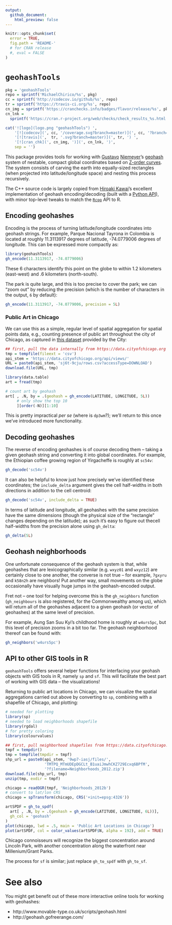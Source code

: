 ```yaml
---
output:
  github_document:
    html_preview: false
---
```


```r
knitr::opts_chunk$set(
  error = TRUE,
  fig.path = 'README-'
  # for CRAN release
  #, eval = FALSE
)
```

# `geohashTools`

```r
pkg = 'geohashTools'
repo = sprintf('MichaelChirico/%s', pkg)
cc = sprintf('http://codecov.io/github/%s', repo)
tr = sprintf('https://travis-ci.org/%s', repo)
cn_img = sprintf('https://cranchecks.info/badges/flavor/release/%s', pkg)
cn_lnk = 
  sprintf('https://cran.r-project.org/web/checks/check_results_%s.html', pkg)

cat('![logo](logo.png "geohashTools") ',
    '[![codecov](', cc, '/coverage.svg?branch=master)](', cc, '?branch=master) ',
    '[![travis](',  tr, '.svg?branch=master)](', tr, ') ', 
    '[![cran_chk](', cn_img, ')](', cn_lnk, ')',
    sep = '')
```

This package provides tools for working with [Gustavo](https://github.com/niemeyer) [Niemeyer](https://twitter.com/gniemeyer)'s [geohash](https://en.wikipedia.org/wiki/Geohash) system of nestable, compact global coordinates based on [Z-order curves](https://en.wikipedia.org/wiki/Z-order_curve). The system consists of carving the earth into equally-sized rectangles (when projected into latitude/longitude space) and nesting this process recursively.

The C++ source code is largely copied from [Hiroaki Kawai](https://github.com/hkwi)'s excellent implementation of geohash encoding/decoding (built with a [Python API](https://github.com/hkwi/python-geohash)), with minor top-level tweaks to match the [`Rcpp`](http://www.rcpp.org/) API to R.

## Encoding geohashes

Encoding is the process of turning latitude/longitude coordinates into geohash strings. For example, Parque Nacional Tayrona in Colombia is located at roughly 11.3113917 degrees of latitude, -74.0779006 degrees of longitude. This can be expressed more compactly as:

```r
library(geohashTools)
gh_encode(11.3113917, -74.0779006)
```

These 6 characters identify this point on the globe to within 1.2 kilometers (east-west) and .6 kilometers (north-south).

The park is quite large, and this is too precise to cover the park; we can "zoom out" by reducing the precision (which is the number of characters in the output, `6` by default):

```r
gh_encode(11.3113917, -74.0779006, precision = 5L)
```

### Public Art in Chicago

We can use this as a simple, regular level of spatial aggregation for spatial points data, e.g., counting presence of public art throughout the city of Chicago, as captured in [this dataset](https://data.cityofchicago.org/Parks-Recreation/Parks-Public-Art/sj6t-9cju) provided by the City:

```r
## first, pull the data internally from https://data.cityofchicago.org
tmp = tempfile(fileext = 'csv')
api_stem = 'https://data.cityofchicago.org/api/views/'
URL = paste0(api_stem, 'sj6t-9cju/rows.csv?accessType=DOWNLOAD')
download.file(URL, tmp)

library(data.table)
art = fread(tmp)

# count art by geohash
art[ , .N, by = .(geohash = gh_encode(LATITUDE, LONGITUDE, 5L))
     # only show the top 10
     ][order(-N)][1:10]
```

This is pretty impractical _per se_ (where is `dp3wm`?); we'll return to this once we've introduced more functionality.

## Decoding geohashes

The reverse of encoding geohashes is of course decoding them -- taking a given geohash string and converting it into global coordinates. For example, the Ethiopian coffee growing region of Yirgacheffe is roughly at `sc54v`:

```r
gh_decode('sc54v')
```

It can also be helpful to know just how precisely we've identified these coordinates; the `include_delta` argument gives the cell half-widths in both directions in addition to the cell centroid:

```r
gh_decode('sc54v', include_delta = TRUE)
```

In terms of latitude and longitude, all geohashes with the same precision have the same dimensions (though the physical size of the "rectangle" changes depending on the latitude); as such it's easy to figure out thecell half-widths from the precision alone using `gh_delta`:

```r
gh_delta(5L)
```

## Geohash neighborhoods

One unfortunate consequence of the geohash system is that, while geohashes that are lexicographically similar (e.g. `wxyz01` and `wxyz12`) are certainly close to one another, the converse is not true -- for example, `7gxyru` and `k58n2h` are neighbors! Put another way, small movements on the globe occasionally have visually huge jumps in the geohash-encoded output.

Fret not -- one tool for helping overcome this is the `gh_neighbors` function (`gh_neighbours` is also registered, for the Commonwealthy among us), which will return all of the geohashes adjacent to a given geohash (or vector of geohashes) at the same level of precision. 

For example, Aung San Suu Kyi's childhood home is roughly at `w4urs5pc`, but this level of precision zooms in a bit too far. The geohash neighborhood thereof can be found with:

```r
gh_neighbors('w4urs5pc')
```

## API to other GIS tools in R

`geohashTools` offers several helper functions for interfacing your geohash objects with GIS tools in R, namely `sp` and `sf`. This will facilitate the best part of working with GIS data -- the visualizations!

Returning to public art locations in Chicago, we can visualize the spatial aggregations carried out above by converting to `sp`, combining with a shapefile of Chicago, and plotting:

```r
# needed for plotting
library(sp)
# needed to load neighborhoods shapefile
library(rgdal)
# for pretty coloring
library(colourvalues)

## first, pull neighborhood shapefiles from https://data.cityofchicago.org
tmpf = tempdir()
tmp = tempfile(tmpdir = tmpf)
shp_url = paste0(api_stem, '9wp7-iasj/files/', 
                 'TMTPQ_MTmUDEpDGCLt_B1uaiJmwhCKZ729Ecxq6BPfM',
                 '?filename=Neighborhoods_2012.zip')
download.file(shp_url, tmp)
unzip(tmp, exdir = tmpf)

chicago = readOGR(tmpf, 'Neighborhoods_2012b')
# convert to lat/lon CRS
chicago = spTransform(chicago, CRS('+init=epsg:4326'))

artSPDF = gh_to_spdf(
  art[ , .N, by = .(geohash = gh_encode(LATITUDE, LONGITUDE, 6L))],
  gh_col = 'geohash'
)
plot(chicago, lwd = .5, main = 'Public Art Locations in Chicago')
plot(artSPDF, col = color_values(artSPDF$N, alpha = 192), add = TRUE)
```

Chicago connoisseurs will recognize the biggest concentration around Lincoln Park, with another concentration along the waterfront near Millenium/Grant Parks.

The process for `sf` is similar; just replace `gh_to_spdf` with `gh_to_sf`.

# See also

You might get benefit out of these more interactive online tools for working with geohashes:

  - http://www.movable-type.co.uk/scripts/geohash.html
  - http://geohash.gofreerange.com/
